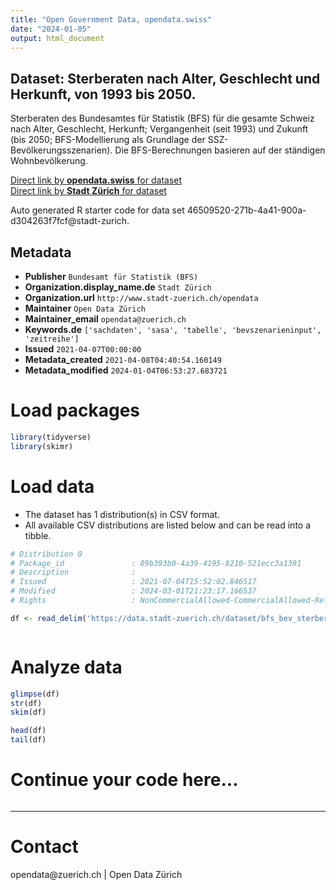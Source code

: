 ```yaml
---
title: "Open Government Data, opendata.swiss"
date: "2024-01-05"
output: html_document
---
```


## Dataset: Sterberaten nach Alter, Geschlecht und Herkunft, von 1993 bis 2050.


Sterberaten des Bundesamtes für Statistik (BFS) für die gesamte Schweiz nach Alter, Geschlecht, Herkunft; Vergangenheit (seit 1993) und Zukunft (bis 2050; BFS-Modellierung als Grundlage der SSZ-Bevölkerungsszenarien). Die BFS-Berechnungen basieren auf der ständigen Wohnbevölkerung.


[Direct link by **opendata.swiss** for dataset](https://opendata.swiss/de/dataset/sterberaten-nach-alter-geschlecht-und-herkunft-von-1993-bis-2050)<br>
[Direct link by **Stadt Zürich** for dataset](https://data.stadt-zuerich.ch/dataset/bfs_bev_sterberaten_jahr_alter_geschlecht_herkunft_od5708)

Auto generated R starter code for data set 46509520-271b-4a41-900a-d304263f7fcf@stadt-zurich.

## Metadata

- **Publisher** `Bundesamt für Statistik (BFS)`
- **Organization.display_name.de** `Stadt Zürich`
- **Organization.url** `http://www.stadt-zuerich.ch/opendata`
- **Maintainer** `Open Data Zürich`
- **Maintainer_email** `opendata@zuerich.ch`
- **Keywords.de** `['sachdaten', 'sasa', 'tabelle', 'bevszenarieninput', 'zeitreihe']`
- **Issued** `2021-04-07T00:00:00`
- **Metadata_created** `2021-04-08T04:40:54.160149`
- **Metadata_modified** `2024-01-04T06:53:27.683721`


# Load packages

```r

library(tidyverse)
library(skimr)

```

# Load data

-   The dataset has 1 distribution(s) in CSV format.
-   All available CSV distributions are listed below and can be read into a tibble.

```r

# Distribution 0
# Package_id               : 09b393b0-4a39-4195-8210-521ecc3a1391
# Description              : 
# Issued                   : 2021-07-04T15:52:02.846517
# Modified                 : 2024-03-01T21:23:17.166537
# Rights                   : NonCommercialAllowed-CommercialAllowed-ReferenceNotRequired

df <- read_delim('https://data.stadt-zuerich.ch/dataset/bfs_bev_sterberaten_jahr_alter_geschlecht_herkunft_od5708/download/BEV570OD5708.csv')



```

# Analyze data

```r

glimpse(df)
str(df)
skim(df)

head(df)
tail(df)

```

# Continue your code here...

```r

```

------------------------------------------------------------------------

# Contact

opendata@zuerich.ch | Open Data Zürich
